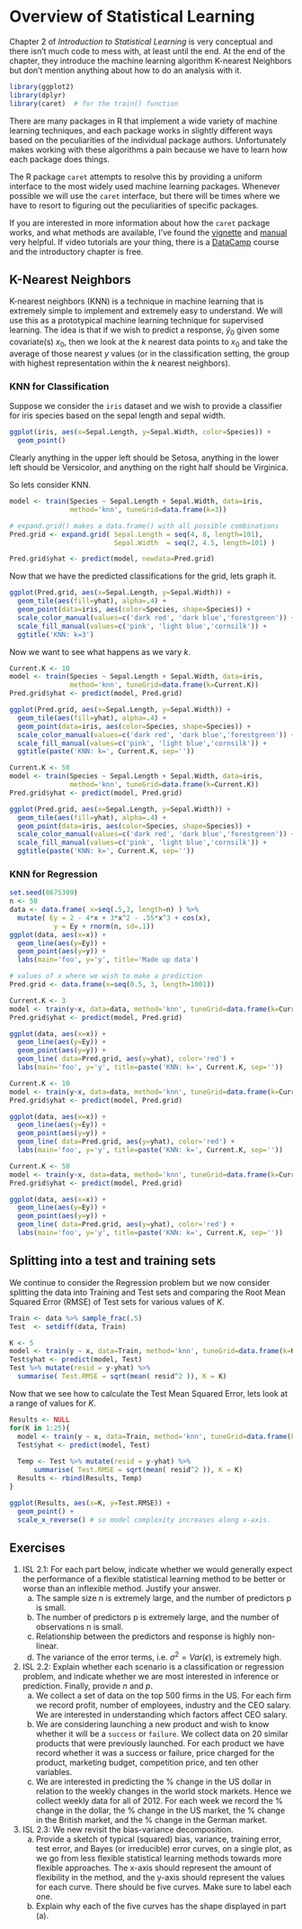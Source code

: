 
# Overview of Statistical Learning

Chapter 2 of _Introduction to Statistical Learning_ is very conceptual and there isn't much code to mess with, at least until the end.  At the end of the chapter, they introduce the machine learning algorithm K-nearest Neighbors but don't mention anything about how to do an analysis with it.

```r
library(ggplot2)
library(dplyr)
library(caret)  # for the train() function
```

There are many packages in R that implement a wide variety of machine learning techniques, and each package works in slightly different ways based on the peculiarities of the individual package authors.  Unfortunately makes working with these algorithms a pain because we have to learn how each package does things.  

The R package `caret` attempts to resolve this by providing a uniform interface to the most widely used machine learning packages. Whenever possible we will use the `caret` interface, but there will be times where we have to resort to figuring out the peculiarities of specific packages.

If you are interested in more information about how the `caret` package works, and what methods are available, I've found the [vignette](https://cran.r-project.org/web/packages/caret/vignettes/caret.pdf) and [manual](http://topepo.github.io/caret/) very helpful. If video tutorials are your thing, there is a [DataCamp](https://www.datacamp.com/courses/machine-learning-toolbox) course and the introductory chapter is free. 

## K-Nearest Neighbors

K-nearest neighbors (KNN) is a technique in machine learning that is extremely simple to implement and extremely easy to understand. We will use this as a prototypical machine learning technique for supervised learning. The idea is that if we wish to predict a response, $\hat{y}_0$ given some covariate(s) $x_0$, then we look at the $k$ nearest data points to $x_0$ and take the average of those nearest $y$ values (or in the classification setting, the group with highest representation within the $k$ nearest neighbors).

### KNN for Classification
Suppose we consider the `iris` dataset and we wish to provide a classifier for iris species based on the sepal length and sepal width.

```r
ggplot(iris, aes(x=Sepal.Length, y=Sepal.Width, color=Species)) +
  geom_point()
```

Clearly anything in the upper left should be Setosa, anything in the lower left should be Versicolor, and anything on the right half should be Virginica.

So lets consider KNN.

```r
model <- train(Species ~ Sepal.Length + Sepal.Width, data=iris, 
               method='knn', tuneGrid=data.frame(k=3))

# expand.grid() makes a data.frame() with all possible combinations
Pred.grid <- expand.grid( Sepal.Length = seq(4, 8, length=101),
                          Sepal.Width  = seq(2, 4.5, length=101) ) 

Pred.grid$yhat <- predict(model, newdata=Pred.grid)
```

Now that we have the predicted classifications for the grid, lets graph it.

```r
ggplot(Pred.grid, aes(x=Sepal.Length, y=Sepal.Width)) +
  geom_tile(aes(fill=yhat), alpha=.4) +
  geom_point(data=iris, aes(color=Species, shape=Species)) +
  scale_color_manual(values=c('dark red', 'dark blue','forestgreen')) +
  scale_fill_manual(values=c('pink', 'light blue','cornsilk')) +
  ggtitle('KNN: k=3')
```


Now we want to see what happens as we vary $k$.


```r
Current.K <- 10
model <- train(Species ~ Sepal.Length + Sepal.Width, data=iris, 
               method='knn', tuneGrid=data.frame(k=Current.K))
Pred.grid$yhat <- predict(model, Pred.grid)

ggplot(Pred.grid, aes(x=Sepal.Length, y=Sepal.Width)) +
  geom_tile(aes(fill=yhat), alpha=.4) +
  geom_point(data=iris, aes(color=Species, shape=Species)) +
  scale_color_manual(values=c('dark red', 'dark blue','forestgreen')) +
  scale_fill_manual(values=c('pink', 'light blue','cornsilk')) +
  ggtitle(paste('KNN: k=', Current.K, sep=''))
```


```r
Current.K <- 50
model <- train(Species ~ Sepal.Length + Sepal.Width, data=iris, 
               method='knn', tuneGrid=data.frame(k=Current.K))
Pred.grid$yhat <- predict(model, Pred.grid)

ggplot(Pred.grid, aes(x=Sepal.Length, y=Sepal.Width)) +
  geom_tile(aes(fill=yhat), alpha=.4) +
  geom_point(data=iris, aes(color=Species, shape=Species)) +
  scale_color_manual(values=c('dark red', 'dark blue','forestgreen')) +
  scale_fill_manual(values=c('pink', 'light blue','cornsilk')) +
  ggtitle(paste('KNN: k=', Current.K, sep=''))
```


### KNN for Regression

```r
set.seed(8675309)
n <- 50
data <- data.frame( x=seq(.5,3, length=n) ) %>%
  mutate( Ey = 2 - 4*x + 3*x^2 - .55*x^3 + cos(x),
           y = Ey + rnorm(n, sd=.1))
ggplot(data, aes(x=x)) + 
  geom_line(aes(y=Ey)) + 
  geom_point(aes(y=y)) +
  labs(main='foo', y='y', title='Made up data')

# values of x where we wish to make a prediction
Pred.grid <- data.frame(x=seq(0.5, 3, length=1001))
```

```r
Current.K <- 3
model <- train(y~x, data=data, method='knn', tuneGrid=data.frame(k=Current.K))
Pred.grid$yhat <- predict(model, Pred.grid)

ggplot(data, aes(x=x)) + 
  geom_line(aes(y=Ey)) + 
  geom_point(aes(y=y)) +
  geom_line( data=Pred.grid, aes(y=yhat), color='red') +
  labs(main='foo', y='y', title=paste('KNN: k=', Current.K, sep=''))
```


```r
Current.K <- 10
model <- train(y~x, data=data, method='knn', tuneGrid=data.frame(k=Current.K))
Pred.grid$yhat <- predict(model, Pred.grid)

ggplot(data, aes(x=x)) + 
  geom_line(aes(y=Ey)) + 
  geom_point(aes(y=y)) +
  geom_line( data=Pred.grid, aes(y=yhat), color='red') +
  labs(main='foo', y='y', title=paste('KNN: k=', Current.K, sep=''))
```

```r
Current.K <- 50
model <- train(y~x, data=data, method='knn', tuneGrid=data.frame(k=Current.K))
Pred.grid$yhat <- predict(model, Pred.grid)

ggplot(data, aes(x=x)) + 
  geom_line(aes(y=Ey)) + 
  geom_point(aes(y=y)) +
  geom_line( data=Pred.grid, aes(y=yhat), color='red') +
  labs(main='foo', y='y', title=paste('KNN: k=', Current.K, sep=''))
```



## Splitting into a test and training sets

We continue to consider the Regression problem but we now consider splitting the data into Training and Test sets and comparing the Root Mean Squared Error (RMSE) of Test sets for various values of $K$.


```r
Train <- data %>% sample_frac(.5)
Test  <- setdiff(data, Train)

K <- 5
model <- train(y ~ x, data=Train, method='knn', tuneGrid=data.frame(k=K) )
Test$yhat <- predict(model, Test)
Test %>% mutate(resid = y-yhat) %>%
  summarise( Test.RMSE = sqrt(mean( resid^2 )), K = K)
```


Now that we see how to calculate the Test Mean Squared Error, lets look at a range of values for $K$.
```r
Results <- NULL
for(K in 1:25){
  model <- train(y ~ x, data=Train, method='knn', tuneGrid=data.frame(k=K) )
  Test$yhat <- predict(model, Test)
  
  Temp <- Test %>% mutate(resid = y-yhat) %>%
      summarise( Test.RMSE = sqrt(mean( resid^2 )), K = K)
  Results <- rbind(Results, Temp)
}
```

```r
ggplot(Results, aes(x=K, y=Test.RMSE)) + 
  geom_point() +
  scale_x_reverse() # so model complexity increases along x-axis.
```


## Exercises

1. ISL 2.1: For each part below, indicate whether we would generally expect the performance of a flexible statistical learning method to be better or worse than an inflexible method. Justify your answer.
    a) The sample size n is extremely large, and the number of predictors p is small.
    b) The number of predictors p is extremely large, and the number of observations n is small.
    c) Relationship between the predictors and response is highly non-linear.
    d) The variance of the error terms, i.e. $\sigma^{2}=Var\left(\epsilon\right)$, is extremely high.

2. ISL 2.2: Explain whether each scenario is a classification or regression problem, and indicate whether we are most interested in inference or prediction. Finally, provide $n$ and $p$.
    a) We collect a set of data on the top 500 firms in the US. For each firm we record profit, number of employees, industry and the CEO salary. We are interested in understanding which factors affect CEO salary.
    b) We are considering launching a new product and wish to know whether it will be a `success` or `failure`. We collect data on 20 similar products that were previously launched. For each product we have record whether it was a success or failure, price charged for the product, marketing budget, competition price, and ten other variables.
    c) We are interested in predicting the % change in the US dollar in relation to the weekly changes in the world stock markets. Hence we collect weekly data for all of 2012. For each week we record the % change in the dollar, the % change in the US market, the % change in the British market, and the % change in the German market.

3. ISL 2.3: We new revisit the bias-variance decomposition.
    a) Provide a sketch of typical (squared) bias, variance, training error, test error, and Bayes (or irreducible) error curves, on a single plot, as we go from less flexible statistical learning methods towards more flexible approaches. The x-axis should represent the amount of flexibility in the method, and the y-axis should represent the values for each curve. There should be five curves. Make sure to label each one.
    b) Explain why each of the five curves has the shape displayed in part (a).
